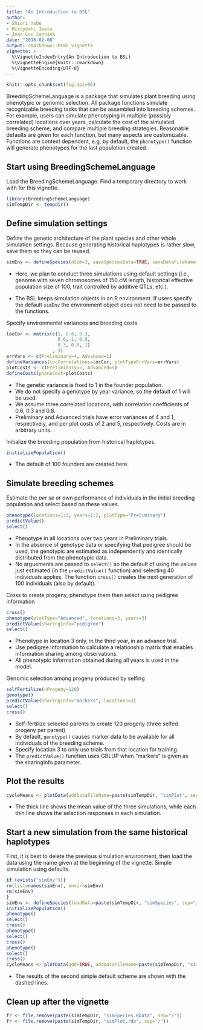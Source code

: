 ```yaml
---
title: "An Introduction to BSL"
author: 
- Shiori Yabe
- Hiroyoshi Iwata
- Jean-Luc Jannink
date: "2018-02-08"
output: rmarkdown::html_vignette
vignette: >
  %\VignetteIndexEntry{An Introduction to BSL}
  %\VignetteEngine{knitr::rmarkdown}
  %\VignetteEncoding{UTF-8}
---
```


```r
knitr::opts_chunk$set(fig.dpi=96)
```

BreedingSchemeLanguage is a package that simulates plant breeding using phenotypic or genomic selection. All package functions simulate recognizable breeding tasks that can be assembled into breeding schemes. For example, users can simulate phenotyping in multiple (possibly correlated) locations over years, calculate the cost of the simulated breeding scheme, and compare multiple breeding strategies.  Reasonable defaults are given for each function, but many aspects are customizable. Functions are context dependent, e.g, by default, the `phenotype()` function will generate phenotypes for the last population created.

## Start using BreedingSchemeLanguage

Load the BreedingSchemeLanguage. Find a temporary directory to work with for this vignette.

```r
library(BreedingSchemeLanguage)
simTempDir <- tempdir()
```

## Define simulation settings

Define the genetic architecture of the plant species and other whole simulation settings. Because generating historical haplotypes is rather slow, save them so they can be reused.

```r
simEnv <- defineSpecies(nSim=3, saveSpeciesData=TRUE, saveDataFileName=paste(simTempDir, "simSpecies", sep="/"))
```

- Here, we plan to conduct three simulations using default settings (i.e., genome with seven chromosomes of 150 cM length, historical effective population size of 100, trait controlled by additive QTLs, etc.). 

- The BSL keeps simulation objects in an R environment. If users specify the default `simEnv` the environment object does not need to be passed to the functions.

Specify environmental variances and breeding costs

```r
locCor <- matrix(c(1, 0.6, 0.3, 
                   0.6, 1, 0.8, 
                   0.3, 0.8, 1)
                 , 3)
errVars <- c(Preliminary=4, Advanced=1)
defineVariances(locCorrelations=locCor, plotTypeErrVars=errVars)
plotCosts <- c(Preliminary=2, Advanced=5)
defineCosts(phenoCost=plotCosts)
```

- The genetic variance is fixed to 1 in the founder population.
- We do not specify a genotype by year variance, so the default of 1 will be used.
- We assume three correlated locations, with correlation coefficients of 0.6, 0.3 and 0.8.
- Preliminary and Advanced trials have error variances of 4 and 1, respectively, and per plot costs of 2 and 5, respectively. Costs are in arbitrary units.

Initialize the breeding population from historical haplotypes.

```r
initializePopulation()
```

- The default of 100 founders are created here.

## Simulate breeding schemes

Estimate the *per se* or own performance of individuals in the initial breeding population and select based on these values.

```r
phenotype(locations=1:3, years=1:2, plotType="Preliminary")
predictValue()
select()
```

- Phenotype in all locations over two years in Preliminary trials.
- In the absence of genotype data or specifying that pedigree should be used, the genotypic are estimated as independently and identically distributed from the phenotypic data.
- No arguements are passed to `select()` so the default of using the values just estimated (in the `predictValue()` function) and selecting 40 individuals applies. The function `cross()` creates the next generation of 100 individuals (also by default).

Cross to create progeny, phenotype them then select using pedigree information

```r
cross()
phenotype(plotType="Advanced", locations=3, years=3)
predictValue(sharingInfo="pedigree")
select()
```

- Phenotype in location 3 only, in the third year, in an advance trial.
- Use pedigree information to calculate a relationship matrix that enables information sharing among observations.
- All phenotypic information obtained during all years is used in the model.

Genomic selection among progeny produced by selfing

```r
selfFertilize(nProgeny=120)
genotype()
predictValue(sharingInfo="markers", locations=3)
select()
cross()
```

- Self-fertilize selected parents to create 120 progeny (three selfed progeny per parent)
- By default, `genotype()` causes marker data to be available for all individuals of the breeding scheme.
- Specify location 3 to only use trials from that location for training.
- The `predictValue()` function uses GBLUP when "markers" is given as the sharingInfo parameter.

## Plot the results

```r
cycleMeans <- plotData(addDataFileName=paste(simTempDir, "simPlot", sep="/"), savePlotData=TRUE)
```

- The thick line shows the mean value of the three simulations, while each thin line shows the selection responses in each simulation.

## Start a new simulation from the same historical haplotypes

First, it is best to delete the previous simulation environment, then load the data using the name given at the beginning of the vignette. Simple simulation using defaults.

```r
if (exists("simEnv")){
rm(list=names(simEnv), envir=simEnv)
rm(simEnv)
}
simEnv <- defineSpecies(loadData=paste(simTempDir, "simSpecies", sep="/"))
initializePopulation()
phenotype()
select()
cross()
phenotype()
select()
cross()
phenotype()
select()
cross()
cycleMeans <- plotData(add=TRUE, addDataFileName=paste(simTempDir, "simPlot", sep="/"), savePlotData=TRUE)
```

- The results of the second simple default scheme are shown with the dashed lines.

## Clean up after the vignette

```r
fr <- file.remove(paste(simTempDir, "simSpecies.RData", sep="/"))
fr <- file.remove(paste(simTempDir, "simPlot.rds", sep="/"))
```

